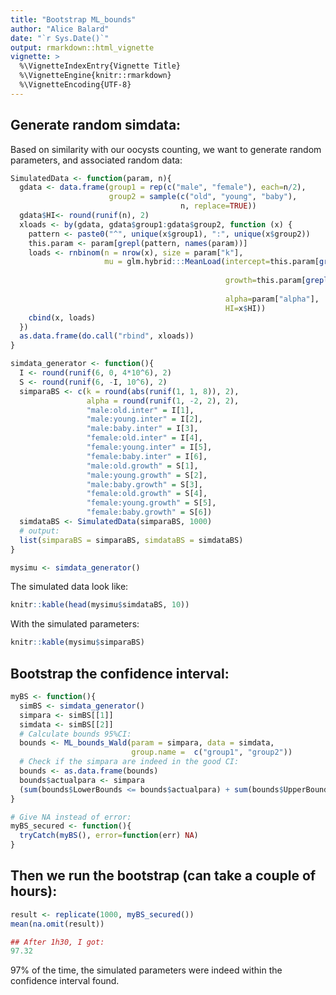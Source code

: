 ```yaml
---
title: "Bootstrap ML_bounds"
author: "Alice Balard"
date: "`r Sys.Date()`"
output: rmarkdown::html_vignette
vignette: >
  %\VignetteIndexEntry{Vignette Title}
  %\VignetteEngine{knitr::rmarkdown}
  %\VignetteEncoding{UTF-8}
---
```


## Generate random simdata:  
Based on similarity with our oocysts counting, we want to generate random parameters, and associated random data:

```r
SimulatedData <- function(param, n){
  gdata <- data.frame(group1 = rep(c("male", "female"), each=n/2),
                      group2 = sample(c("old", "young", "baby"),
                                      n, replace=TRUE))
  gdata$HI<- round(runif(n), 2)
  xloads <- by(gdata, gdata$group1:gdata$group2, function (x) {
    pattern <- paste0("^", unique(x$group1), ":", unique(x$group2))
    this.param <- param[grepl(pattern, names(param))]
    loads <- rnbinom(n = nrow(x), size = param["k"],
                     mu = glm.hybrid:::MeanLoad(intercept=this.param[grepl("\\.inter",
                                                                           names(this.param))],
                                                growth=this.param[grepl("\\.growth",
                                                                        names(this.param))],
                                                alpha=param["alpha"],
                                                HI=x$HI))
    cbind(x, loads)
  })
  as.data.frame(do.call("rbind", xloads))
}

simdata_generator <- function(){
  I <- round(runif(6, 0, 4*10^6), 2)
  S <- round(runif(6, -I, 10^6), 2)
  simparaBS <- c(k = round(abs(runif(1, 1, 8)), 2),
                 alpha = round(runif(1, -2, 2), 2),
                 "male:old.inter" = I[1],
                 "male:young.inter" = I[2],
                 "male:baby.inter" = I[3],
                 "female:old.inter" = I[4],
                 "female:young.inter" = I[5],
                 "female:baby.inter" = I[6],
                 "male:old.growth" = S[1],
                 "male:young.growth" = S[2],
                 "male:baby.growth" = S[3],
                 "female:old.growth" = S[4],
                 "female:young.growth" = S[5],
                 "female:baby.growth" = S[6])
  simdataBS <- SimulatedData(simparaBS, 1000)
  # output:
  list(simparaBS = simparaBS, simdataBS = simdataBS)
}

mysimu <- simdata_generator()
```

The simulated data look like:
```r
knitr::kable(head(mysimu$simdataBS, 10))
```

With the simulated parameters:
```r
knitr::kable(mysimu$simparaBS)
```


## Bootstrap the confidence interval:
```r
myBS <- function(){
  simBS <- simdata_generator()
  simpara <- simBS[[1]]
  simdata <- simBS[[2]]
  # Calculate bounds 95%CI:
  bounds <- ML_bounds_Wald(param = simpara, data = simdata,
                           group.name =  c("group1", "group2"))
  # Check if the simpara are indeed in the good CI:
  bounds <- as.data.frame(bounds)
  bounds$actualpara <- simpara
  (sum(bounds$LowerBounds <= bounds$actualpara) + sum(bounds$UpperBounds >= bounds$actualpara)) /28*100
}

# Give NA instead of error:
myBS_secured <- function(){
  tryCatch(myBS(), error=function(err) NA)
} 
```

## Then we run the bootstrap (can take a couple of hours):
```r
result <- replicate(1000, myBS_secured())
mean(na.omit(result))

## After 1h30, I got:
97.32
```

97% of the time, the simulated parameters were indeed within the confidence interval found.